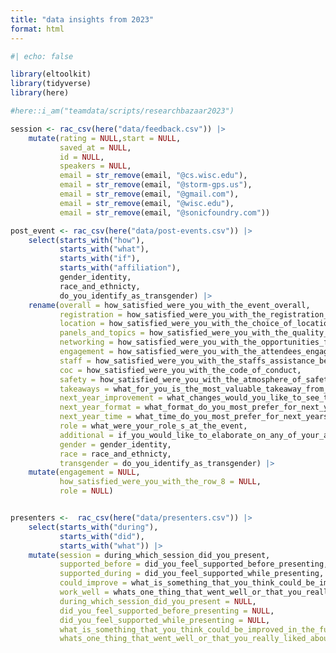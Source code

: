 ```yaml
---
title: "data insights from 2023"
format: html
---
```


```r
#| echo: false

library(eltoolkit)
library(tidyverse)
library(here)

#here::i_am("teamdata/scripts/researchbazaar2023")
```



```r
session <- rac_csv(here("data/feedback.csv")) |>
    mutate(rating = NULL,start = NULL,
           saved_at = NULL,
           id = NULL,
           speakers = NULL,
           email = str_remove(email, "@cs.wisc.edu"),
           email = str_remove(email, "@storm-gps.us"),
           email = str_remove(email, "@gmail.com"),
           email = str_remove(email, "@wisc.edu"),
           email = str_remove(email, "@sonicfoundry.com"))

post_event <- rac_csv(here("data/post-events.csv")) |> 
    select(starts_with("how"),
           starts_with("what"),
           starts_with("if"),
           starts_with("affiliation"),
           gender_identity,
           race_and_ethnicty,
           do_you_identify_as_transgender) |> 
    rename(overall = how_satisfied_were_you_with_the_event_overall, 
           registration = how_satisfied_were_you_with_the_registration_process, 
           location = how_satisfied_were_you_with_the_choice_of_location_and_venue, 
           panels_and_topics = how_satisfied_were_you_with_the_quality_of_the_topics_and_panels, 
           networking = how_satisfied_were_you_with_the_opportunities_for_networking_at_the_event, 
           engagement = how_satisfied_were_you_with_the_attendees_engagement_in_your_sessions, 
           staff = how_satisfied_were_you_with_the_staffs_assistance_before_during_and_after_the_event, 
           coc = how_satisfied_were_you_with_the_code_of_conduct, 
           safety = how_satisfied_were_you_with_the_atmosphere_of_safety_belonging_and_inclusion, 
           takeaways = what_for_you_is_the_most_valuable_takeaway_from_this_event, 
           next_year_improvement = what_changes_would_you_like_to_see_to_the_event_for_next_year_what_could_be_improved,
           next_year_format = what_format_do_you_most_prefer_for_next_years_research_bazaar, 
           next_year_time = what_time_do_you_most_prefer_for_next_years_research_bazaar, 
           role = what_were_your_role_s_at_the_event, 
           additional = if_you_would_like_to_elaborate_on_any_of_your_answers_above_you_may_do_so_here, 
           gender = gender_identity, 
           race = race_and_ethnicty,
           transgender = do_you_identify_as_transgender) |> 
    mutate(engagement = NULL,
           how_satisfied_were_you_with_the_row_8 = NULL,
           role = NULL)


presenters <-  rac_csv(here("data/presenters.csv")) |>
    select(starts_with("during"),
           starts_with("did"), 
           starts_with("what")) |> 
    mutate(session = during_which_session_did_you_present, 
           supported_before = did_you_feel_supported_before_presenting,
           supported_during = did_you_feel_supported_while_presenting, 
           could_improve = what_is_something_that_you_think_could_be_improved_in_the_future_for_research_bazaar_presenters, 
           work_well = whats_one_thing_that_went_well_or_that_you_really_liked_about_presenting_at_the_research_bazaar, 
           during_which_session_did_you_present = NULL, 
           did_you_feel_supported_before_presenting = NULL, 
           did_you_feel_supported_while_presenting = NULL, 
           what_is_something_that_you_think_could_be_improved_in_the_future_for_research_bazaar_presenters = NULL, 
           whats_one_thing_that_went_well_or_that_you_really_liked_about_presenting_at_the_research_bazaar = NULL)


```




